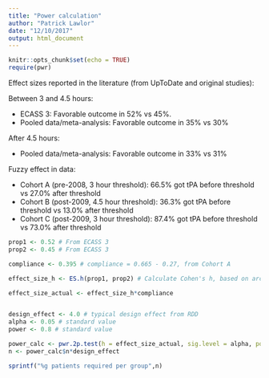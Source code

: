 ```yaml
---
title: "Power calculation"
author: "Patrick Lawlor"
date: "12/10/2017"
output: html_document
---
```


```r
knitr::opts_chunk$set(echo = TRUE)
require(pwr)
```

Effect sizes reported in the literature (from UpToDate and original studies):

Between 3 and 4.5 hours:

* ECASS 3: Favorable outcome in 52% vs 45%.
* Pooled data/meta-analysis: Favorable outcome in 35% vs 30%

After 4.5 hours:

* Pooled data/meta-analysis: Favorable outcome in 33% vs 31%

Fuzzy effect in data: 

* Cohort A (pre-2008, 3 hour threshold): 66.5% got tPA before threshold vs 27.0% after threshold
* Cohort B (post-2009, 4.5 hour threshold): 36.3% got tPA before threshold vs 13.0% after threshold
* Cohort C (post-2009, 3 hour threshold): 87.4% got tPA before threshold vs 73.0% after threshold


```r
prop1 <- 0.52 # From ECASS 3
prop2 <- 0.45 # From ECASS 3

compliance <- 0.395 # compliance = 0.665 - 0.27, from Cohort A

effect_size_h <- ES.h(prop1, prop2) # Calculate Cohen's h, based on arcsine transformation

effect_size_actual <- effect_size_h*compliance


design_effect <- 4.0 # typical design effect from RDD
alpha <- 0.05 # standard value
power <- 0.8 # standard value

power_calc <- pwr.2p.test(h = effect_size_actual, sig.level = alpha, power = power)
n <- power_calc$n*design_effect

sprintf("%g patients required per group",n)
```

